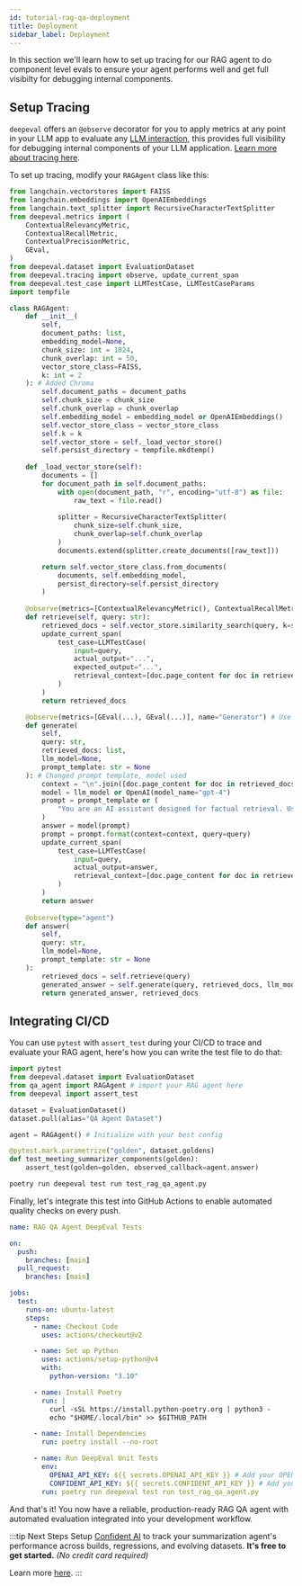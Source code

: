 ```yaml
---
id: tutorial-rag-qa-deployment
title: Deployment
sidebar_label: Deployment
---
```


In this section we'll learn how to set up tracing for our RAG agent to do component level evals to ensure your agent performs well and get full visibilty for debugging internal components.

## Setup Tracing 

`deepeval` offers an `@observe` decorator for you to apply metrics at any point in your LLM app to evaluate any [LLM interaction](https://deepeval.com/docs/evaluation-test-cases#what-is-an-llm-interaction), 
this provides full visibility for debugging internal components of your LLM application. [Learn more about tracing here](https://deepeval.com/docs/evaluation-llm-tracing).

To set up tracing, modify your `RAGAgent` class like this:

```python {11,51,54-61,64,79-85,88}
from langchain.vectorstores import FAISS
from langchain.embeddings import OpenAIEmbeddings
from langchain.text_splitter import RecursiveCharacterTextSplitter
from deepeval.metrics import (
    ContextualRelevancyMetric,
    ContextualRecallMetric,
    ContextualPrecisionMetric,
    GEval,
)
from deepeval.dataset import EvaluationDataset
from deepeval.tracing import observe, update_current_span
from deepeval.test_case import LLMTestCase, LLMTestCaseParams
import tempfile

class RAGAgent:
    def __init__(
        self,
        document_paths: list,
        embedding_model=None,
        chunk_size: int = 1024,
        chunk_overlap: int = 50,
        vector_store_class=FAISS,
        k: int = 2
    ): # Added Chroma 
        self.document_paths = document_paths
        self.chunk_size = chunk_size
        self.chunk_overlap = chunk_overlap
        self.embedding_model = embedding_model or OpenAIEmbeddings()
        self.vector_store_class = vector_store_class
        self.k = k
        self.vector_store = self._load_vector_store()
        self.persist_directory = tempfile.mkdtemp()
    
    def _load_vector_store(self):
        documents = []
        for document_path in self.document_paths:
            with open(document_path, "r", encoding="utf-8") as file:
                raw_text = file.read()
            
            splitter = RecursiveCharacterTextSplitter(
                chunk_size=self.chunk_size,
                chunk_overlap=self.chunk_overlap
            )
            documents.extend(splitter.create_documents([raw_text]))

        return self.vector_store_class.from_documents(
            documents, self.embedding_model,
            persist_directory=self.persist_directory
        )
        
    @observe(metrics=[ContextualRelevancyMetric(), ContextualRecallMetric(), ContextualPrecisionMetric()], name="Retriever")
    def retrieve(self, query: str):
        retrieved_docs = self.vector_store.similarity_search(query, k=self.k)
        update_current_span(
            test_case=LLMTestCase(
                input=query,
                actual_output="...",
                expected_output="...",
                retrieval_context=[doc.page_content for doc in retrieved_docs]
            )
        )
        return retrieved_docs

    @observe(metrics=[GEval(...), GEval(...)], name="Generator") # Use same metrics as before
    def generate(
        self,
        query: str, 
        retrieved_docs: list, 
        llm_model=None, 
        prompt_template: str = None
    ): # Changed prompt template, model used
        context = "\n".join([doc.page_content for doc in retrieved_docs])
        model = llm_model or OpenAI(model_name="gpt-4")
        prompt = prompt_template or (
            "You are an AI assistant designed for factual retrieval. Using the context below, extract only the information needed to answer the user's query. Respond in strictly valid JSON using the schema below.\n\nResponse schema:\n{\n  \"answer\": \"string — a precise, factual answer found in the context\",\n  \"citations\": [\n    \"string — exact quotes or summaries from the context that support the answer\"\n  ]\n}\n\nRules:\n- Do not fabricate any information or cite anything not present in the context.\n- Do not include explanations or formatting — only return valid JSON.\n- Use complete sentences in the answer.\n- Limit the answer to the scope of the context.\n- If no answer is found in the context, return:\n{\n  \"answer\": \"No relevant information available.\",\n  \"citations\": []\n}\n\nContext:\n{context}\n\nQuery:\n{query}"
        )
        answer = model(prompt)
        prompt = prompt.format(context=context, query=query)
        update_current_span(
            test_case=LLMTestCase(
                input=query,
                actual_output=answer,
                retrieval_context=[doc.page_content for doc in retrieved_docs]
            )
        )
        return answer
    
    @observe(type="agent")
    def answer(
        self, 
        query: str,
        llm_model=None, 
        prompt_template: str = None
    ):
        retrieved_docs = self.retrieve(query)
        generated_answer = self.generate(query, retrieved_docs, llm_model, prompt_template)
        return generated_answer, retrieved_docs
```

## Integrating CI/CD

You can use `pytest` with `assert_test` during your CI/CD to trace and evaluate your RAG agent, here's how you can write the test file to do that:

```python title="test_rag_qa_agent.py"
import pytest
from deepeval.dataset import EvaluationDataset
from qa_agent import RAGAgent # import your RAG agent here
from deepeval import assert_test

dataset = EvaluationDataset()
dataset.pull(alias="QA Agent Dataset")

agent = RAGAgent() # Initialize with your best config

@pytest.mark.parametrize("golden", dataset.goldens)
def test_meeting_summarizer_components(golden):
    assert_test(golden=golden, observed_callback=agent.answer)
```

```bash
poetry run deepeval test run test_rag_qa_agent.py
```

Finally, let's integrate this test into GitHub Actions to enable automated quality checks on every push.

```yaml
name: RAG QA Agent DeepEval Tests

on:
  push:
    branches: [main]
  pull_request:
    branches: [main]

jobs:
  test:
    runs-on: ubuntu-latest
    steps:
      - name: Checkout Code
        uses: actions/checkout@v2

      - name: Set up Python
        uses: actions/setup-python@v4
        with:
          python-version: "3.10"

      - name: Install Poetry
        run: |
          curl -sSL https://install.python-poetry.org | python3 -
          echo "$HOME/.local/bin" >> $GITHUB_PATH

      - name: Install Dependencies
        run: poetry install --no-root

      - name: Run DeepEval Unit Tests
        env:
          OPENAI_API_KEY: ${{ secrets.OPENAI_API_KEY }} # Add your OPENAI_API_KEY
          CONFIDENT_API_KEY: ${{ secrets.CONFIDENT_API_KEY }} # Add your CONFIDENT_API_KEY
        run: poetry run deepeval test run test_rag_qa_agent.py
```

And that's it! You now have a reliable, production-ready RAG QA agent with automated evaluation integrated into your development workflow.

:::tip Next Steps
Setup [Confident AI](https://deepeval.com/tutorials/tutorial-setup) to track your summarization agent's performance across builds, regressions, and evolving datasets. **It's free to get started.** _(No credit card required)_

Learn more [here](https://www.confident-ai.com).
:::
